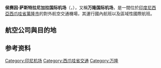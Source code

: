 {{Infobox Airport
|name         = 侯赛因·萨斯特拉尼加拉国际机场
|nativename   = Bandar Udara Internasional Husein Sastranegara
|image        = Bandung-airport.jpg
|image-width  = 200
|caption      = Airport Terminal
|IATA         = BDO
|ICAO         = WICC
<center>{{Location map|Indonesia Java|width=200|float=center
|caption=|mark=Airplane_silhouette.svg|marksize=10
|label=BDO|position=right
|lat_deg=06|lat_min=54|lat_sec=02|lat_dir=S
|lon_deg=107|lon_min=34|lon_sec=35|lon_dir=E
}}<small>機場在爪哇的位置</small></center>
|type         = 公用
|owner        = 
|operator     = Angkasa Pura
|city-served  = 
|location     = {{IDN}}[[西爪哇省|西爪哇省]][[萬隆|萬隆]]
|elevation-f  = 2,436
|elevation-m  = 742
|coordinates  = {{coord|06|54|02|S|107|34|35|E|type:airport}}
|website      = 
|r1-number    = 11/29
|r1-length-m  = 2,244
|r1-length-f  = 7,361
|r1-surface   = [[瀝青|瀝青]]
|footnotes    = 
}}
'''侯赛因·萨斯特拉尼加拉国际机场'''（{{lang-id|Bandar Udara Internasional Husein Sastranegara}}，{{airport codes|BDO|WICC}}），又稱'''万隆国际机场'''，是一間位於[[印度尼西亞|印度尼西亞]][[西爪哇省|西爪哇省]][[萬隆|萬隆市]]的對外航空交通機場，其運行國內航班以及區域性國際航班。

==航空公司與目的地==
{{Airport destination list
| [[亚洲航空|亚洲航空]] | [[吉隆坡国际机场|吉隆坡-国际]]
| [[连城航空|连城航空]] | [[雷丁·印甸二世国际机场|班达楠榜]]、[[哈利姆·珀达纳库苏马机场|雅加达-哈林]]、[[朱安达国际机场|泗水]]、[[阿迪苏吉普托国际机场|日惹-阿迪苏吉普托]]
| [[加鲁达印尼航空|加鲁达印尼航空]] | [[雷丁·印甸二世国际机场|班达楠榜]]、[[朱安达国际机场|泗水]]<ref>{{cite web |url=https://www.thejakartapost.com/travel/2019/08/25/garuda-indonesia-launches-new-routes-connecting-bandung-with-surabaya-lampung.html |title=Garuda Indonesia launches new routes connecting Bandung with Surabaya, Lampung |date=August 25, 2019 |accessdate=2019-09-29 |archive-date=2019-12-27 |archive-url=https://web.archive.org/web/20191227083649/https://www.thejakartapost.com/travel/2019/08/25/garuda-indonesia-launches-new-routes-connecting-bandung-with-surabaya-lampung.html |dead-url=no }}</ref>
| [[印尼亚洲航空|印尼亚洲航空]] | [[新加坡樟宜机场|新加坡]]
| [[马印航空|马印航空]] | [[吉隆坡国际机场|吉隆坡-国际]]
| [[楠航空|楠航空]] | [[艾哈迈德·雅尼国际机场|三宝垄]]、[[朱安达国际机场|泗水]]
| [[胜安航空|胜安航空]]| [[新加坡樟宜机场|新加坡]]<ref>{{Cite web |url=https://australianaviation.com.au/2019/04/singapore-airlines-and-silkair-merger-progresses-with-website-integration/ |title=存档副本 |accessdate=2019-09-29 |archive-date=2020-10-26 |archive-url=https://web.archive.org/web/20201026040519/https://australianaviation.com.au/2019/04/singapore-airlines-and-silkair-merger-progresses-with-website-integration/ |dead-url=no }}</ref>
| [[飞翼航空|飞翼航空]]| [[雷丁·印甸二世国际机场|班达楠榜]]、[[法玛瓦蒂·苏加诺机场|明古鲁]]、[[哈利姆·珀达纳库苏马机场|雅加达-哈林]]、[[苏丹塔哈机场|占碑]]、[[德帕蒂·阿米尔机场|邦加槟港]]、[[艾哈迈德·雅尼国际机场|三宝垄]]、[[阿迪·苏马尔莫国际机场|苏拉卡尔塔]]、[[朱安达国际机场|泗水]]、[[H.A.S.哈南柔丁国际机场|丹戎潘丹]]、[[阿迪苏吉普托国际机场|日惹-阿迪苏吉普托]]
}}

==参考资料==
{{reflist}}

{{印度尼西亚机场|爪哇}}

[[Category:印尼机场|Category:印尼机场]]
[[Category:西爪哇省交通|Category:西爪哇省交通]]
[[Category:万隆|Category:万隆]]